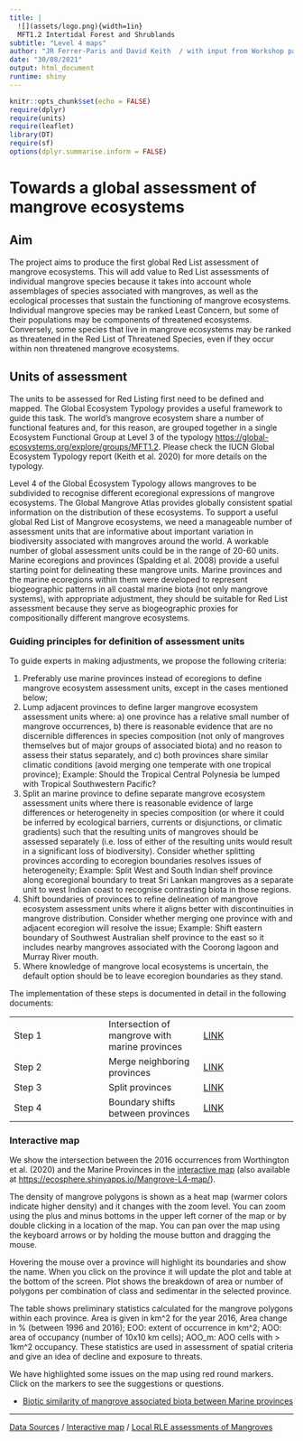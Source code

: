 ```yaml
---
title: |
  ![](assets/logo.png){width=1in}
  MFT1.2 Intertidal Forest and Shrublands
subtitle: "Level 4 maps"
author: "JR Ferrer-Paris and David Keith  / with input from Workshop participants"
date: "30/08/2021"
output: html_document
runtime: shiny
---
```


```r
knitr::opts_chunk$set(echo = FALSE)
require(dplyr)
require(units)
require(leaflet)
library(DT)
require(sf)
options(dplyr.summarise.inform = FALSE)
```

# Towards a global assessment of mangrove ecosystems

## Aim
The project aims to produce the first global Red List assessment of mangrove ecosystems. This will add value to Red List assessments of individual mangrove species because it takes into account whole assemblages of species associated with mangroves, as well as the ecological processes that sustain the functioning of mangrove ecosystems. Individual mangrove species may be ranked Least Concern, but some of their populations may be components of threatened ecosystems. Conversely, some species that live in mangrove ecosystems may be ranked as threatened in the Red List of Threatened Species, even if they occur within non threatened mangrove ecosystems.

## Units of assessment

The units to be assessed for Red Listing first need to be defined and mapped. The Global Ecosystem Typology provides a useful framework to guide this task. The world’s mangrove ecosystem share a number of functional features and, for this reason, are grouped together in a single Ecosystem Functional Group at Level 3 of the typology <https://global-ecosystems.org/explore/groups/MFT1.2>. Please check the IUCN Global Ecosystem Typology report (Keith et al. 2020) for more details on the typology.

Level 4 of the Global Ecosystem Typology allows mangroves to be subdivided to recognise different ecoregional expressions of mangrove ecosystems. The Global Mangrove Atlas provides globally consistent spatial information on the distribution of these ecosystems.
To support a useful global Red List of Mangrove ecosystems, we need a manageable number of assessment units that are informative about important variation in biodiversity associated with mangroves around the world. A workable number of global assessment units could be in the range of 20-60 units. Marine ecoregions and provinces (Spalding et al. 2008) provide a useful starting point for delineating these mangrove units. Marine provinces and the marine ecoregions within them were developed to represent biogeographic patterns in all coastal marine biota (not only mangrove systems), with appropriate adjustment, they should be suitable for Red List assessment because they serve as biogeographic proxies for compositionally different mangrove ecosystems.

### Guiding principles for definition of assessment units

To guide experts in making adjustments, we propose the following criteria:

  1. Preferably use marine provinces instead of ecoregions to define mangrove ecosystem assessment units, except in the cases mentioned below;
  2. Lump adjacent provinces to define larger mangrove ecosystem assessment units where: a) one province has a relative small number of mangrove occurrences, b) there is reasonable evidence that are no discernible differences in species composition (not only of mangroves themselves but of major groups of associated biota) and no reason to assess their status separately, and c) both provinces share similar climatic conditions (avoid merging one temperate with one tropical province); Example: Should the Tropical Central Polynesia be lumped with Tropical Southwestern Pacific?
  3. Split an marine province to define separate mangrove ecosystem assessment units where there is reasonable evidence of large differences or heterogeneity in species composition (or where it could be inferred by ecological barriers, currents or disjunctions, or climatic gradients) such that the resulting units of mangroves should be assessed separately (i.e. loss of either of the resulting units would result in a significant loss of biodiversity). Consider whether splitting provinces according to ecoregion boundaries resolves issues of heterogeneity; Example: Split West and South Indian shelf province along ecoregional boundary to treat Sri Lankan mangroves as a separate unit to west Indian coast to recognise contrasting biota in those regions.
  4. Shift boundaries of provinces to refine delineation of mangrove ecosystem assessment units where it aligns better with discontinuities in mangrove distribution. Consider whether merging one province with and adjacent ecoregion will resolve the issue; Example: Shift eastern boundary of Southwest Australian shelf province to the east so it includes nearby mangroves associated with the Coorong lagoon and Murray River mouth.
  5. Where knowledge of mangrove local ecosystems is uncertain, the default option should be to leave ecoregion boundaries as they stand.

The implementation of these steps is documented in detail in the following documents:

|  | |  |
|---|---|---|
|Step 1| Intersection of mangrove with marine provinces | [LINK](Step-1-marine-provinces.Rmd)
|Step 2| Merge neighboring provinces | [LINK](Step-2-merge-provinces.Rmd)
|Step 3| Split provinces | [LINK](Step-3-split-provinces.Rmd)
|Step 4| Boundary shifts between provinces | [LINK](Step-4-shift-borders.Rmd)



### Interactive map

We show the intersection between the 2016 occurrences from Worthington et al. (2020) and the Marine Provinces in the [interactive map](/MangrovesMap/) (also available at <https://ecosphere.shinyapps.io/Mangrove-L4-map/>).

The density of mangrove polygons is shown as a heat map (warmer colors indicate higher density) and it changes with the zoom level. You can zoom using the plus and minus bottoms in the upper left corner of the map or by double clicking in a location of the map. You can pan over the map using the keyboard arrows or by holding the mouse button and dragging the mouse.

Hovering the mouse over a province will highlight its boundaries and show the name. When you click on the province it will update the plot and table at the bottom of the screen. Plot shows the breakdown of area or number of polygons per combination of class and sedimentar in the selected province.

The table shows preliminary statistics calculated for the mangrove polygons within each province. Area is given in km^2 for the year 2016, Area change in % (between 1996 and 2016); EOO: extent of occurrence in km^2; AOO: area of occupancy (number of 10x10 km cells); AOO_m: AOO cells with > 1km^2 occupancy. These statistics are used in assessment of spatial criteria and give an idea of decline and exposure to threats.

We have highlighted some issues on the map using red round markers. Click on the markers to see the suggestions or questions.


- [Biotic similarity of mangrove associated biota between Marine provinces](mangrove-species.Rmd)


---

[Data Sources](/MangrovesData/) / [Interactive map](/MangrovesMap/) / [Local RLE assessments of Mangroves](rle-assessments.Rmd)
